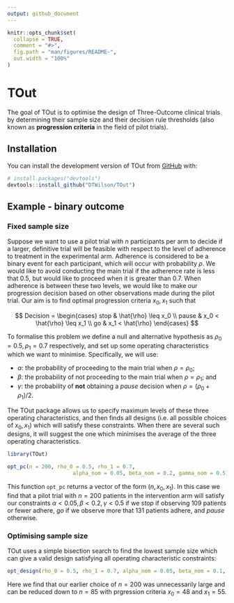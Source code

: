 ```yaml
---
output: github_document
---
```


<!-- README.md is generated from README.Rmd. Please edit that file -->

```r
knitr::opts_chunk$set(
  collapse = TRUE,
  comment = "#>",
  fig.path = "man/figures/README-",
  out.width = "100%"
)
```

# TOut

<!-- badges: start -->
<!-- badges: end -->

The goal of TOut is to optimise the design of Three-Outcome clinical trials by determining their sample size and their decision rule thresholds (also known as **progression criteria** in the field of pilot trials).

## Installation

You can install the development version of TOut from [GitHub](https://github.com/) with:

``` r
# install.packages("devtools")
devtools::install_github("DTWilson/TOut")
```

## Example - binary outcome

### Fixed sample size

Suppose we want to use a pilot trial with $n$ participants per arm to decide if a larger, definitive trial will be feasible with respect to the level of adherence to treatment in the experimental arm. Adherence is considered to be a binary event for each participant, which will occur with probability $\rho$. We would like to avoid conducting the main trial if the adherence rate is less that 0.5, but would like to proceed when it is greater than 0.7. When adherence is between these two levels, we would like to make our progression decision based on other observations made during the pilot trial. Our aim is to find optimal progression criteria $x_0, x_1$ such that

$$
Decision =
\begin{cases}
 stop    & \hat{\rho} \leq x_0 \\
 pause   & x_0 < \hat{\rho} \leq x_1 \\
 go      & x_1 < \hat{\rho}
 \end{cases}       
$$

To formalise this problem we define a null and alternative hypothesis as $\rho_0 = 0.5, \rho_1 = 0.7$ respectively, and set up some operating characteristics which we want to minimise. Specifically, we will use:

- $\alpha$: the probability of proceeding to the main trial when $\rho = \rho_0$;
- $\beta$: the probability of not proceeding to the main trial when $\rho = \rho_1$; and
- $\gamma$: the probability of **not** obtaining a $pause$ decision when $\rho = (\rho_0 + \rho_1)/2$.

The TOut package allows us to specify maximum levels of these three operating characteristics, and then finds all designs (i.e. all possible choices of $x_0, x_1$) which will satisfy these constraints. When there are several such designs, it will suggest the one which minimises the average of the three operating characteristics.

```r
library(TOut)

opt_pc(n = 200, rho_0 = 0.5, rho_1 = 0.7,
                     alpha_nom = 0.05, beta_nom = 0.2, gamma_nom = 0.5)
```
This function `opt_pc` returns a vector of the form $(n, x_0, x_1)$. In this case we find that a pilot trial with $n = 200$ patients in the intervention arm will satisfy our constraints $\alpha < 0.05, \beta < 0.2, \gamma < 0.5$ if we $stop$ if observing 109 patients or fewer adhere, $go$ if we observe more that 131 patients adhere, and $pause$ otherwise.

### Optimising sample size

TOut uses a simple bisection search to find the lowest sample size which can give a valid design satisfying all operating characteristic constraints:

```r
opt_design(rho_0 = 0.5, rho_1 = 0.7, alpha_nom = 0.05, beta_nom = 0.1, gamma_nom = 0.5)
```
Here we find that our earlier choice of $n = 200$ was unnecessarily large and can be reduced down to $n = 85$ with prgression criteria $x_0 = 48$ and $x_1 = 55$.



